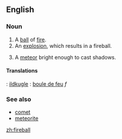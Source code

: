 ==English==

===Noun===
{{en-noun}}
# A [[ball]] of [[fire]].
# An [[explosion]], which results in a fireball.
# {{astronomy}} A [[meteor]] bright enough to cast shadows.

====Translations====
{{checktrans}}
{{top}}
{{ttbc|Danish}}: [[ildkugle]]
{{mid}}
{{ttbc|French}}: [[boule de feu]] ''f''
{{bottom}}

===See also===
*[[comet]]
*[[meteorite]]

[[zh:fireball]]